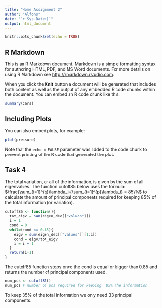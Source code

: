 ```yaml
---
title: "Home Assignment 2"
author: "Alfons"
date: "`r Sys.Date()`"
output: html_document
---
```


```r
knitr::opts_chunk$set(echo = TRUE)
```

## R Markdown

This is an R Markdown document. Markdown is a simple formatting syntax for authoring HTML, PDF, and MS Word documents. For more details on using R Markdown see <http://rmarkdown.rstudio.com>.

When you click the **Knit** button a document will be generated that includes both content as well as the output of any embedded R code chunks within the document. You can embed an R code chunk like this:

```r
summary(cars)
```

## Including Plots

You can also embed plots, for example:

```r
plot(pressure)
```

Note that the `echo = FALSE` parameter was added to the code chunk to prevent printing of the R code that generated the plot.

## Task 4
The total variation, or all of the information, is given by the sum of all eigenvalues. The function cutoff85 below uses the formula:
$\frac{\sum_{i=1}^{q}\lambda_i}{\sum_{i=1}^{p}\lambda_i} = 85\%$
to calculate the amount of principal components required for keeping 85% of the total information (or variation).
```r
cutoff85 <- function(){
  tot_eigv = sum(eigen_dec[["values"]])
  i = 1
  cond = 0
  while(cond <= 0.85){
    eigv = sum(eigen_dec[["values"]][1:i])
    cond = eigv/tot_eigv
    i = i + 1
  }
  return(i-1)
}
```
The cutoff85 function stops once the cond is equal or bigger than 0.85 and returns the number of principal components used.
```r
num_pcs <- cutoff85()
num_pcs # number of pcs required for keeping  85% the information
```
To keep 85% of the total information we only need 33 principal components.
